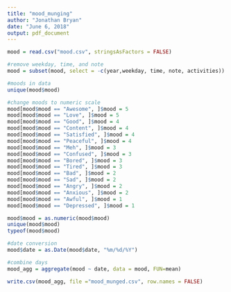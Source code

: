 ---
title: "mood_munging"
author: "Jonathan Bryan"
date: "June 6, 2018"
output: pdf_document
---

```{r}
mood = read.csv("mood.csv", stringsAsFactors = FALSE)

#remove weekday, time, and note
mood = subset(mood, select = -c(year,weekday, time, note, activities))

#moods in data
unique(mood$mood)
```

```{r}
#change moods to numeric scale
mood[mood$mood == "Awesome", ]$mood = 5
mood[mood$mood == "Love", ]$mood = 5
mood[mood$mood == "Good", ]$mood = 4
mood[mood$mood == "Content", ]$mood = 4
mood[mood$mood == "Satisfied", ]$mood = 4
mood[mood$mood == "Peaceful", ]$mood = 4
mood[mood$mood == "Meh", ]$mood = 3
mood[mood$mood == "Confused", ]$mood = 3
mood[mood$mood == "Bored", ]$mood = 3
mood[mood$mood == "Tired", ]$mood = 3
mood[mood$mood == "Bad", ]$mood = 2
mood[mood$mood == "Sad", ]$mood = 2
mood[mood$mood == "Angry", ]$mood = 2
mood[mood$mood == "Anxious", ]$mood = 2
mood[mood$mood == "Awful", ]$mood = 1
mood[mood$mood == "Depressed", ]$mood = 1

mood$mood = as.numeric(mood$mood)
unique(mood$mood)
typeof(mood$mood)
```

```{r}
#date conversion
mood$date = as.Date(mood$date, "%m/%d/%Y") 

#combine days
mood_agg = aggregate(mood ~ date, data = mood, FUN=mean)
```

```{r}
write.csv(mood_agg, file ="mood_munged.csv", row.names = FALSE)
```



